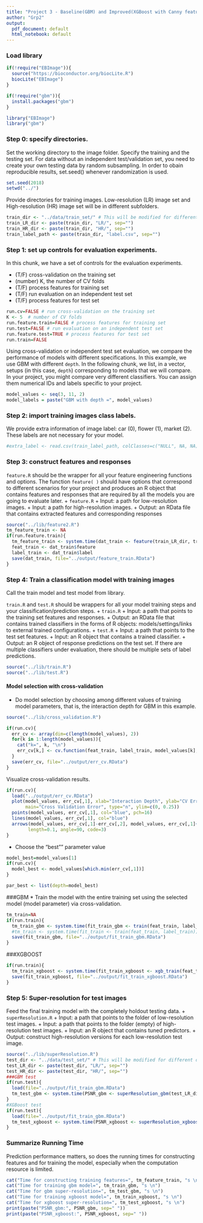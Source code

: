 ```yaml
---
title: "Project 3 - Baseline(GBM) and Improved(XGBoost with Canny feature) models"
author: "Grp2"
output:
  pdf_document: default
  html_notebook: default
---
```

### Load library
```r
if(!require("EBImage")){
  source("https://bioconductor.org/biocLite.R")
  biocLite("EBImage")
}

if(!require("gbm")){
  install.packages("gbm")
}

library("EBImage")
library("gbm")
```


### Step 0: specify directories.

Set the working directory to the image folder. Specify the training and the testing set. For data without an independent test/validation set, you need to create your own testing data by random subsampling. In order to obain reproducible results, set.seed() whenever randomization is used. 

```r
set.seed(2018)
setwd("../") 
```

Provide directories for training images. Low-resolution (LR) image set and High-resolution (HR) image set will be in different subfolders. 
```r
train_dir <- "../data/train_set/" # This will be modified for different data sets.
train_LR_dir <- paste(train_dir, "LR/", sep="")
train_HR_dir <- paste(train_dir, "HR/", sep="")
train_label_path <- paste(train_dir, "label.csv", sep="") 
```

### Step 1: set up controls for evaluation experiments.

In this chunk, we have a set of controls for the evaluation experiments. 

+ (T/F) cross-validation on the training set
+ (number) K, the number of CV folds
+ (T/F) process features for training set
+ (T/F) run evaluation on an independent test set
+ (T/F) process features for test set

```r
run.cv=FALSE # run cross-validation on the training set
K <- 5  # number of CV folds
run.feature.train=FALSE # process features for training set
run.test=FALSE # run evaluation on an independent test set
run.feature.test=TRUE # process features for test set
run.train=FALSE
```

Using cross-validation or independent test set evaluation, we compare the performance of models with different specifications. In this example, we use GBM with different `depth`. In the following chunk, we list, in a vector, setups (in this case, `depth`) corresponding to models that we will compare. In your project, you might compare very different classifiers. You can assign them numerical IDs and labels specific to your project. 

```r
model_values <- seq(3, 11, 2)
model_labels = paste("GBM with depth =", model_values)
```

### Step 2: import training images class labels.

We provide extra information of image label: car (0), flower (1), market (2). These labels are not necessary for your model.

```r
#extra_label <- read.csv(train_label_path, colClasses=c("NULL", NA, NA))
```

### Step 3: construct features and responses

`feature.R` should be the wrapper for all your feature engineering functions and options. The function `feature( )` should have options that correspond to different scenarios for your project and produces an R object that contains features and responses that are required by all the models you are going to evaluate later. 
+ `feature.R`
  + Input: a path for low-resolution images.
  + Input: a path for high-resolution images.
  + Output: an RData file that contains extracted features and corresponding responses

```r
source("../lib/feature2.R")
tm_feature_train <- NA
if(run.feature.train){
  tm_feature_train <- system.time(dat_train <- feature(train_LR_dir, train_HR_dir))
  feat_train <- dat_train$feature
  label_train <- dat_train$label
  save(dat_train, file="../output/feature_train.RData")
}
```


### Step 4: Train a classification model with training images
Call the train model and test model from library. 

`train.R` and `test.R` should be wrappers for all your model training steps and your classification/prediction steps. 
+ `train.R`
  + Input: a path that points to the training set features and responses.
  + Output: an RData file that contains trained classifiers in the forms of R objects: models/settings/links to external trained configurations.
+ `test.R`
  + Input: a path that points to the test set features.
  + Input: an R object that contains a trained classifier.
  + Output: an R object of response predictions on the test set. If there are multiple classifiers under evaluation, there should be multiple sets of label predictions. 
```r
source("../lib/train.R")
source("../lib/test.R")
```

#### Model selection with cross-validation
* Do model selection by choosing among different values of training model parameters, that is, the interaction depth for GBM in this example. 
```r
source("../lib/cross_validation.R")

if(run.cv){
  err_cv <- array(dim=c(length(model_values), 2))
  for(k in 1:length(model_values)){
    cat("k=", k, "\n")
    err_cv[k,] <- cv.function(feat_train, label_train, model_values[k], K)
  }
  save(err_cv, file="../output/err_cv.RData")
}

```

Visualize cross-validation results. 
```r
if(run.cv){
  load("../output/err_cv.RData")
  plot(model_values, err_cv[,1], xlab="Interaction Depth", ylab="CV Error",
       main="Cross Validation Error", type="n", ylim=c(0, 0.25))
  points(model_values, err_cv[,1], col="blue", pch=16)
  lines(model_values, err_cv[,1], col="blue")
  arrows(model_values, err_cv[,1]-err_cv[,2], model_values, err_cv[,1]+err_cv[,2], 
        length=0.1, angle=90, code=3)
}
```


* Choose the "best"" parameter value
```r
model_best=model_values[1]
if(run.cv){
  model_best <- model_values[which.min(err_cv[,1])]
}

par_best <- list(depth=model_best)
```

###GBM
* Train the model with the entire training set using the selected model (model parameter) via cross-validation.
```r
tm_train=NA
if(run.train){
  tm_train_gbm <- system.time(fit_train_gbm <- train(feat_train, label_train, par_best))
  #tm_train <- system.time(fit_train <- train(feat_train, label_train))
  save(fit_train_gbm, file="../output/fit_train_gbm.RData")
}

```
###XGBOOST
```r
if(run.train){
  tm_train_xgboost <- system.time(fit_train_xgboost <- xgb_train(feat_train, label_train))
  save(fit_train_xgboost, file="../output/fit_train_xgboost.RData")
}
```

### Step 5: Super-resolution for test images
Feed the final training model with the completely holdout testing data. 
+ `superResolution.R`
  + Input: a path that points to the folder of low-resolution test images.
  + Input: a path that points to the folder (empty) of high-resolution test images.
  + Input: an R object that contains tuned predictors.
  + Output: construct high-resolution versions for each low-resolution test image.
```r
source("../lib/superResolution.R")
test_dir <- "../data/test_set/" # This will be modified for different data sets.
test_LR_dir <- paste(test_dir, "LR/", sep="")
test_HR_dir <- paste(test_dir, "HR/", sep="")
###GBM test
if(run.test){
  load(file="../output/fit_train_gbm.RData")
  tm_test_gbm <- system.time(PSNR_gbm <- superResolution_gbm(test_LR_dir, test_HR_dir, fit_train_gbm))
}
#XGBoost test
if(run.test){
  load(file="../output/fit_train_gbm.RData")
  tm_test_xgboost <- system.time(PSNR_xgboost <- superResolution_xgboost(test_LR_dir, test_HR_dir, fit_train_xgboost))
}
```

### Summarize Running Time
Prediction performance matters, so does the running times for constructing features and for training the model, especially when the computation resource is limited. 
```r
cat("Time for constructing training features=", tm_feature_train, "s \n")
cat("Time for training gbm model=", tm_train_gbm, "s \n")
cat("Time for gbm super-resolution=", tm_test_gbm, "s \n")
cat("Time for training xgboost model=", tm_train_xgboost, "s \n")
cat("Time for xgboost super-resolution=", tm_test_xgboost, "s \n")
print(paste("PSNR_gbm:", PSNR_gbm, sep=" "))
print(paste("PSNR_xgboost:", PSNR_xgboost, sep=" "))
```

